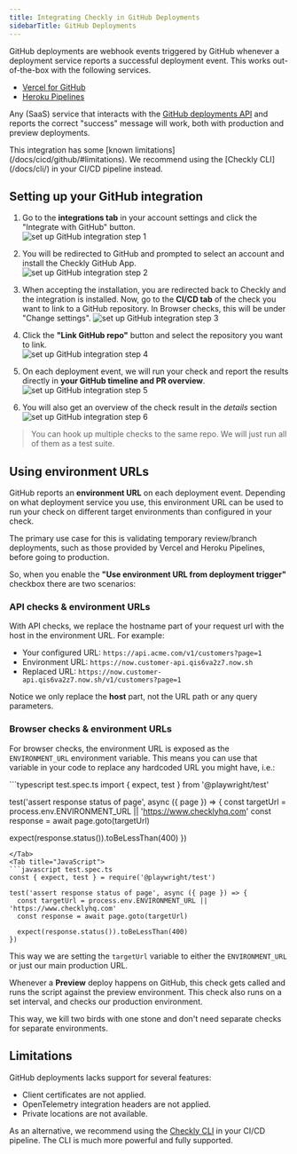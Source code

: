 ```yaml
---
title: Integrating Checkly in GitHub Deployments
sidebarTitle: GitHub Deployments
---
```



GitHub deployments are webhook events triggered by GitHub whenever a deployment service reports a successful deployment 
event. This works out-of-the-box with the following services. 

- [Vercel for GitHub](https://vercel.com/docs/v2/git-integrations/vercel-for-github)
- [Heroku Pipelines](https://devcenter.heroku.com/articles/pipelines)

Any (SaaS) service that interacts with the [GitHub deployments API](https://developer.github.com/v3/repos/deployments/) and
reports the correct "success" message will work, both with production and preview deployments.

<Warning>
This integration has some [known limitations](/docs/cicd/github/#limitations). We recommend using the [Checkly CLI](/docs/cli/) in your CI/CD pipeline instead.
</Warning>

## Setting up your GitHub integration

1. Go to the **integrations tab** in your account settings and click the "Integrate with GitHub" button.    
![set up GitHub integration step 1](/docs/images/cicd/github_setup_1.png)

2. You will be redirected to GitHub and prompted to select an account and install the Checkly GitHub App.  
![set up GitHub integration step 2](/docs/images/cicd/github_setup_2.png)

3. When accepting the installation, you are redirected back to Checkly and the integration is installed. 
Now, go to the **CI/CD tab** of the check you want to link to a GitHub repository. In Browser checks, this will be under "Change settings".
![set up GitHub integration step 3](/docs/images/cicd/github_setup_3.png)

4. Click the **"Link GitHub repo"** button and select the repository you want to link.  
![set up GitHub integration step 4](/docs/images/cicd/github_setup_4.png)

5. On each deployment event, we will run your check and report the results directly in **your GitHub timeline and PR overview**.  
![set up GitHub integration step 5](/docs/images/cicd/github_setup_5.png)

6. You will also get an overview of the check result in the *details* section
![set up GitHub integration step 6](/docs/images/cicd/github_setup_6.png)
 
> You can hook up multiple checks to the same repo. We will just run all of them as a test suite.

## Using environment URLs

GitHub reports an **environment URL** on each deployment event. Depending on what deployment service you use,
this environment URL can be used to run your check on different target environments than configured in your check.  

The primary use case for this is validating temporary review/branch deployments, such as those provided by Vercel 
and Heroku Pipelines, before going to production. 

So, when you enable the **"Use environment URL from deployment trigger"** checkbox there are two scenarios:

### API checks & environment URLs 

With API checks, we replace the hostname part of your request url with the host in the environment URL. 
For example:

- Your configured URL: `https://api.acme.com/v1/customers?page=1`
- Environment URL: `https://now.customer-api.qis6va2z7.now.sh`
- Replaced URL: `https://now.customer-api.qis6va2z7.now.sh/v1/customers?page=1`

Notice we only replace the **host** part, not the URL path or any query parameters.

### Browser checks & environment URLs

For browser checks, the environment URL is exposed as the `ENVIRONMENT_URL` environment variable. This means you can use that
variable in your code to replace any hardcoded URL you might have, i.e.:

<Tabs>
<Tab title="TypeScript">
```typescript test.spec.ts
import { expect, test } from '@playwright/test'

test('assert response status of page', async ({ page }) => {
  const targetUrl = process.env.ENVIRONMENT_URL || 'https://www.checklyhq.com'
  const response = await page.goto(targetUrl)

  expect(response.status()).toBeLessThan(400)
})
```
</Tab>
<Tab title="JavaScript">
```javascript test.spec.ts
const { expect, test } = require('@playwright/test')

test('assert response status of page', async ({ page }) => {
  const targetUrl = process.env.ENVIRONMENT_URL || 'https://www.checklyhq.com'
  const response = await page.goto(targetUrl)

  expect(response.status()).toBeLessThan(400)
})
```
</Tab>
</Tabs>

This way we are setting the `targetUrl` variable to either the `ENVIRONMENT_URL` or just our main production URL.

Whenever a **Preview** deploy happens on GitHub, this check gets called and runs the script against the preview environment. This check also runs on a set interval, and checks our production environment.

This way, we kill two birds with one stone and don't need separate checks for separate environments.

## Limitations

GitHub deployments lacks support for several features:

* Client certificates are not applied.
* OpenTelemetry integration headers are not applied.
* Private locations are not available.

As an alternative, we recommend using the [Checkly CLI](/docs/cli/) in your CI/CD pipeline. The CLI is much more powerful and fully supported.
